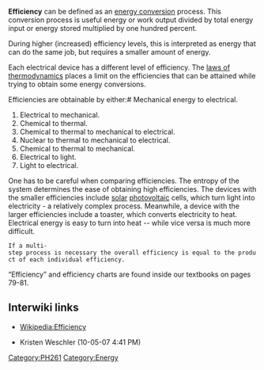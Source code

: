 '''Efficiency''' can be defined as an [[energy conversion]] process. This conversion process is useful energy or work output divided by total energy input or energy stored multiplied by one hundred percent. 

During higher (increased) efficiency levels, this is interpreted as energy that can do the same job, but requires a smaller amount of energy.

Each electrical device has a different level of efficiency. The [[laws of thermodynamics]] places a limit on the efficiencies that can be attained while trying to obtain some energy conversions. 

Efficiencies are obtainable by either:# Mechanical energy to electrical.
# Electrical to mechanical.
# Chemical to thermal.
# Chemical to thermal to mechanical to electrical.
# Nuclear to thermal to mechanical to electrical.
# Chemical to thermal to mechanical.
# Electrical to light.
# Light to electrical.

One has to be careful when comparing efficiencies. The entropy of the system determines the ease of obtaining high efficiencies. The devices with the smaller efficiencies include [[solar]] [[photovoltaic]] cells, which turn light into electricity - a relatively complex process. Meanwhile, a device with the larger efficiencies include a toaster, which converts electricity to heat. Electrical energy is easy to turn into heat -- while vice versa is much more difficult.

 If a multi-step process is necessary the overall efficiency is equal to the product of each individual efficiency.

“Efficiency” and efficiency charts are found inside our textbooks on pages 79-81. 

== Interwiki links ==

* [[Wikipedia:Efficiency]]

[[Category:PH261]]
[[Category:Energy]]
*Kristen Weschler (10-05-07 4:41 PM)